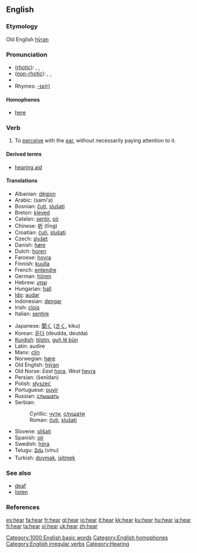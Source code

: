 ==English==

{{rank|state|says|wife|306|hear|least|person|case}}

===Etymology===
Old English [[hyran|hȳran]]

===Pronunciation===
* ([[rhotic]]): {{AHD|hēr}}, {{IPA|/hiːɹ/}}, {{SAMPA|/hi:r/}}
* ([[non-rhotic]]): {{AHD|hēə(r)}}, {{IPA|/hiːə(ɹ)/}}, {{SAMPA|/hi:@(r)/}}
* {{audio|en-us-hear.ogg|Audio (US)}}
* Rhymes: [[Rhymes:English:-ɪə(r)|-ɪə(r)]]

====Homophones====
*[[here]]

===Verb===
{{en-verb|hears|hearing|heard}}

# To [[perceive]] with the [[ear]], without necessarily paying attention to it.

====Derived terms====
*[[hearing aid]]

====Translations====
{{top}}
*Albanian: [[dëgjon]]
*Arabic: {{ARchar|[[سمع]]}} (sami‘a)
*Bosnian: [[čuti]], [[slušati]]
*Breton: [[kleved]]
*Catalan: [[sentir]], [[oir]]
*Chinese: [[听]] (tīng)
*Croatian: [[čuti]], [[slušati]]
*Czech: [[slyšet]]
*Danish: [[høre]]
*Dutch: [[horen]]
*Faroese: [[hoyra]]
*Finnish: [[kuulla]]
*French: [[entendre]]
*German: [[hören]]
*Hebrew: [[שמע]]
*Hungarian: [[hall]]
*[[Ido]]: [[audar]]
*Indonesian: [[dengar]]
*Irish: [[clois]]
*Italian: [[sentire]]
{{mid}}
*Japanese: [[聞く]] ([[きく]], kiku)
*Korean: [[듣다]] (deudda, deutda) 
*[[Kurdish]]: [[bîstin]], [[guh lê bûn]]
*Latin: audire
*Manx: [[clin]]
*Norwegian: [[høre]]
*Old English: [[hyran|hȳran]]
*Old Norse: ''East'' [[hǫra]], ''West'' [[heyra]]
*Persian: {{FAchar|[[شنیدن]]}} (šenīdan)
*Polish: [[słyszeć]]
*Portuguese: [[ouvir]]
*Russian: [[слышать]]
*Serbian:
*:Cyrillic: [[чути]], [[слушати]]
*:Roman: [[čuti]], [[slušati]]
*Slovene: [[slišati]]
*Spanish: [[oír]]
*Swedish: [[höra]]
*Telugu: [[విను]] (vinu)
*Turkish: [[duymak]], [[işitmek]]

{{bottom}}

===See also===
*[[deaf]]
*[[listen]]

===References===
{{R:Century 1911}}
{{R:Webster 1913}}

[[Category:1000 English basic words]]
[[Category:English homophones]]
[[Category:English irregular verbs]]
[[Category:Hearing]]

[[es:hear]]
[[fa:hear]]
[[fr:hear]]
[[gl:hear]]
[[io:hear]]
[[it:hear]]
[[kk:hear]]
[[ku:hear]]
[[hu:hear]]
[[ja:hear]]
[[fi:hear]]
[[ta:hear]]
[[vi:hear]]
[[uk:hear]]
[[zh:hear]]